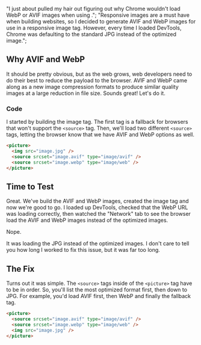 

  "I just about pulled my hair out figuring out why Chrome wouldn't load WebP or AVIF images when using <srcset>.";
  "Responsive images are a must have when building websites, so I decided to generate AVIF and WebP images for use in a <srcset> responsive image tag. However, every time I loaded DevTools, Chrome was defaulting to the standard JPG instead of the optimized image.";

## Why AVIF and WebP

It should be pretty obvious, but as the web grows, web developers need to do their best to reduce the payload to the browser. AVIF and WebP came along as a new image compression formats to produce similar quality images at a large reduction in file size. Sounds great! Let's do it.

### Code

I started by building the image tag. The first tag is a fallback for browsers that won't support the `<source>` tag. Then, we'll load two different `<source>` tags, letting the browser know that we have AVIF and WebP options as well.

```html
<picture>
  <img src="image.jpg" />
  <source srcset="image.avif" type="image/avif" />
  <source srcset="image.webp" type="image/web" />
</picture>
```

## Time to Test

Great. We've build the AVIF and WebP images, created the image tag and now we're good to go. I loaded up DevTools, checked that the WebP URL was loading correctly, then watched the "Network" tab to see the browser load the AVIF and WebP images instead of the optimized images.

Nope.

It was loading the JPG instead of the optimized images. I don't care to tell you how long I worked to fix this issue, but it was far too long.

## The Fix

Turns out it was simple. The `<source>` tags inside of the `<picture>` tag have to be in order. So, you'll list the most optimized format first, then down to JPG. For example, you'd load AVIF first, then WebP and finally the fallback tag.

```html
<picture>
  <source srcset="image.avif" type="image/avif" />
  <source srcset="image.webp" type="image/web" />
  <img src="image.jpg" />
</picture>
```
